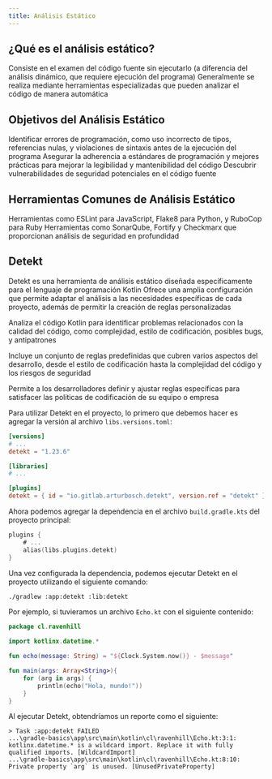 ```yaml
---
title: Análisis Estático
---
```



<ReadingTime />

## ¿Qué es el análisis estático?

Consiste en el examen del código fuente sin ejecutarlo (a diferencia del análisis dinámico, que requiere ejecución del programa)
Generalmente se realiza mediante herramientas especializadas que pueden analizar el código de manera automática

## Objetivos del Análisis Estático

Identificar errores de programación, como uso incorrecto de tipos, referencias nulas, y violaciones de sintaxis antes de la ejecución del programa
Asegurar la adherencia a estándares de programación y mejores prácticas para mejorar la legibilidad y mantenibilidad del código
Descubrir vulnerabilidades de seguridad potenciales en el código fuente

## Herramientas Comunes de Análisis Estático

Herramientas como ESLint para JavaScript, Flake8 para Python, y RuboCop para Ruby
Herramientas como SonarQube, Fortify y Checkmarx que proporcionan análisis de seguridad en profundidad

## Detekt

Detekt es una herramienta de análisis estático diseñada específicamente para el lenguaje de programación Kotlin
Ofrece una amplia configuración que permite adaptar el análisis a las necesidades específicas de cada proyecto, además de permitir la creación de reglas personalizadas

Analiza el código Kotlin para identificar problemas relacionados con la calidad del código, como complejidad, estilo de codificación, posibles bugs, y antipatrones

Incluye un conjunto de reglas predefinidas que cubren varios aspectos del desarrollo, desde el estilo de codificación hasta la complejidad del código y los riesgos de seguridad

Permite a los desarrolladores definir y ajustar reglas específicas para satisfacer las políticas de codificación de su equipo o empresa

Para utilizar Detekt en el proyecto, lo primero que debemos hacer es agregar la versión al archivo `libs.versions.toml`:

```toml
[versions]
# ...
detekt = "1.23.6"

[libraries]
# ...

[plugins]
detekt = { id = "io.gitlab.arturbosch.detekt", version.ref = "detekt" }
```

Ahora podemos agregar la dependencia en el archivo `build.gradle.kts` del proyecto principal:

[//]: # (FIXME: Modificar esto luego de enseñar tareas y plugins)

```kotlin title="app/build.gradle.kts, lib/build.gradle.kts"
plugins {
    # ...
    alias(libs.plugins.detekt)
}
```

Una vez configurada la dependencia, podemos ejecutar Detekt en el proyecto utilizando el siguiente comando:

```bash
./gradlew :app:detekt :lib:detekt
```

Por ejemplo, si tuvieramos un archivo `Echo.kt` con el siguiente contenido:

```kotlin
package cl.ravenhill

import kotlinx.datetime.*

fun echo(message: String) = "${Clock.System.now()} - $message"

fun main(args: Array<String>){
    for (arg in args) {
        println(echo("Hola, mundo!"))
    }
}
```

Al ejecutar Detekt, obtendríamos un reporte como el siguiente:

```text
> Task :app:detekt FAILED
...\gradle-basics\app\src\main\kotlin\cl\ravenhill\Echo.kt:3:1: kotlinx.datetime.* is a wildcard import. Replace it with fully qualified imports. [WildcardImport]
...\gradle-basics\app\src\main\kotlin\cl\ravenhill\Echo.kt:8:10: Private property `arg` is unused. [UnusedPrivateProperty]
```
